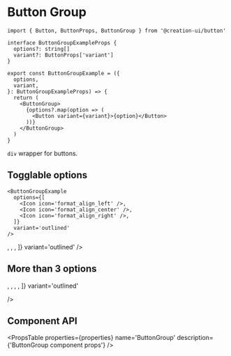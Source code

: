 # Button Group

```tsx copy
import { Button, ButtonProps, ButtonGroup } from '@creation-ui/button'

interface ButtonGroupExampleProps {
  options?: string[]
  variant?: ButtonProps['variant']
}

export const ButtonGroupExample = ({
  options,
  variant,
}: ButtonGroupExampleProps) => {
  return (
    <ButtonGroup>
      {options?.map(option => (
        <Button variant={variant}>{option}</Button>
      ))}
    </ButtonGroup>
  )
}
```


`div` wrapper for buttons.

<Container>
  <ButtonGroupExample options={[1, 2, 3]} />
</Container>

## Togglable options

```tsx copy
<ButtonGroupExample
  options={[
    <Icon icon='format_align_left' />,
    <Icon icon='format_align_center' />,
    <Icon icon='format_align_right' />,
  ]}
  variant='outlined'
/>
```

<Container>
  <ButtonGroupExample
    options={[
      <Icon icon='format_align_left' />,
      <Icon icon='format_align_center' />,
      <Icon icon='format_align_right' />,
    ]}
    variant='outlined'
  />
</Container>

## More than 3 options

<Container>
  <ButtonGroupExample
    options={[
      <Icon icon='format_align_left' />,
      <Icon icon='format_align_center' />,
      <Icon icon='format_align_right' />,
      <Icon icon='format_align_justify' />,
    ]}
    variant='outlined'

/>

</Container>

## Component API

<PropsTable
  properties={properties}
  name='ButtonGroup'
  description={'ButtonGroup component props'}
/>
